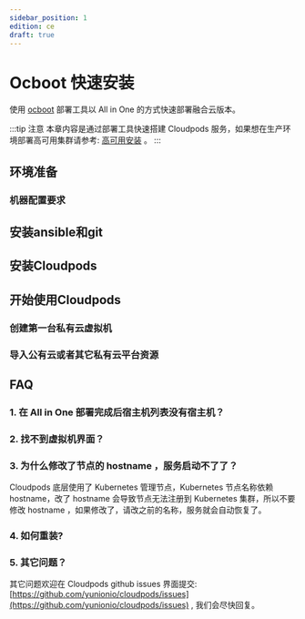```yaml
---
sidebar_position: 1
edition: ce
draft: true
---
```


# Ocboot 快速安装

使用 [ocboot](https://github.com/yunionio/ocboot) 部署工具以 All in One 的方式快速部署融合云版本。


:::tip 注意
本章内容是通过部署工具快速搭建 Cloudpods 服务，如果想在生产环境部署高可用集群请参考: [高可用安装](./ha-ce) 。
:::

## 环境准备

### 机器配置要求


<OcbootEnv />

## 安装ansible和git


<OcbootAnsible />

## 安装Cloudpods


<OcbootInstallCloudpods productVersion="full" />

## 开始使用Cloudpods

### 创建第一台私有云虚拟机


<UseVirt />

### 导入公有云或者其它私有云平台资源


<UseCMP />

## FAQ

### 1. 在 All in One 部署完成后宿主机列表没有宿主机？


<FAQVirtHost />

### 2. 找不到虚拟机界面？


<FAQVirtVM />

### 3. 为什么修改了节点的 hostname ，服务启动不了了？

Cloudpods 底层使用了 Kubernetes 管理节点，Kubernetes 节点名称依赖 hostname，改了 hostname 会导致节点无法注册到 Kubernetes 集群，所以不要修改 hostname ，如果修改了，请改之前的名称，服务就会自动恢复了。

### 4. 如何重装?


<FAQReset />

### 5. 其它问题？

其它问题欢迎在 Cloudpods github issues 界面提交: [https://github.com/yunionio/cloudpods/issues](https://github.com/yunionio/cloudpods/issues) , 我们会尽快回复。
